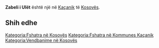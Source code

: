 {{Fshat në 
 | Emri                = Zabeli i Ulët
 | EmriAlt                = 
 | NAME_SHORT_FORM=      
 | NAME_GENERIC=      
 | NAME_SORT_NAME_RO=      ZABELIIULET
 | FULL_NAME_RO = Zabeli i Ulët
 | FULL_NAME_ND_RO=Zabeli i Ulet
 | SORT_NAME_RG=ZABELIIULET
 | FULL_NAME_RG=Zabeli i Ulët
 | FULL_NAME_ND_RG=Zabeli i Ulet
 | SRP_NAME_SHORT_FORM=      
 | SRP_NAME_GENERIC=      
 | SRP_NAME_SORT_NAME_RO=      
 | SRP_FULL_NAME_RO = 
 | SRP_FULL_NAME_ND_RO=
 | SRP_SORT_NAME_RG=
 | SRP_FULL_NAME_RG=
 | SRP_FULL_NAME_ND_RG=
 | Emri (Rasa dhanore) = 
 | Figura              = 
 | Shteti              = Kosovo
 | Komuna              = Kaçanik
 | Kodi postar         = 
 | Sipërfaqja          = 

 | Popullsia           = 

 | Regj. i popullsisë  = 
 | Dend. e popullsisë  = 
 | Faqja zyrtare       = 
 <!--- Koordinatat ----> 
 | Gjerësia            = 42.588611
 | Gjatësia            = 20.893611
 | Lartësia            = 
}}
'''Zabeli i Ulët''' është një [[]] në [[Kaçanik]] të [[Kosovës]].

<!-- == Gjeografia == -->
<!-- == Historia == -->
<!-- == Demografia == -->
== Shih edhe ==
{{Komuna Kaçanik}}
{{Kosovo-Administrata-Cung}}

[[Kategoria:Fshatra në Kosovës]]
[[Kategoria:Fshatra në Kommunes Kaçanik]]
[[Kategoria:Vendbanime në Kosovës]]